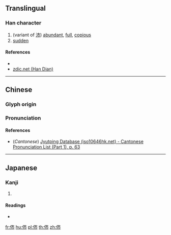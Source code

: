 ==Translingual==

===Han character===
{{Han char|rn=9|rad=人|as=04|sn=6|four=25227|canj=OJB|ids=⿰亻巿}}

# (variant of [[沛]]) [[abundant]], [[full]], [[copious]]
# [[sudden]]

====References====
* {{Han ref|kx=0095.070|dkj=00424|dj=0201.080|hdz=10119.010|uh=4F02|ud=20226|bh=C9B5|bd=51637}}
* [http://www.zdic.net/zd/zi/ZdicE4ZdicBCZdic82.htm zdic.net (Han Dian)]

----

==Chinese==
{{zh-forms}}

===Glyph origin===
{{Han etym}}

===Pronunciation===
{{zh-pron
|m=pèi
|c=pui3
|mc=y
|oc=y
|ma=
|cat=a
}}

====References====
* (''Cantonese'') [http://www.iso10646hk.net/jp/document/download.jsp Jyutping Database (iso10646hk.net) - Cantonese Pronunciation List (Part 1), p. 63]

----

==Japanese==

===Kanji===
{{ja-kanji|grade=|rs=人04}}

# {{defn|lang=ja|sort=人04}}

====Readings====
* {{ja-readings|on=[[はい]] (hai)|kun=}}

[[fr:伂]]
[[hu:伂]]
[[pl:伂]]
[[th:伂]]
[[zh:伂]]